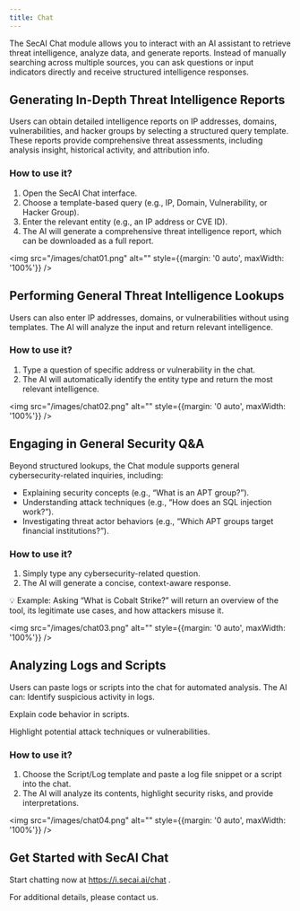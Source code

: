 ```yaml
---
title: Chat
---
```


The SecAI Chat module allows you to interact with an AI assistant to retrieve threat intelligence, analyze data, and generate reports. Instead of manually searching across multiple sources, you can ask questions or input indicators directly and receive structured intelligence responses.

## Generating In-Depth Threat Intelligence Reports

Users can obtain detailed intelligence reports on IP addresses, domains, vulnerabilities, and hacker groups by selecting a structured query template. These reports provide comprehensive threat assessments, including analysis insight, historical activity, and attribution info.

### How to use it?
1. Open the SecAI Chat interface.
2. Choose a template-based query (e.g., IP, Domain, Vulnerability, or Hacker Group).
3. Enter the relevant entity (e.g., an IP address or CVE ID).
4. The AI will generate a comprehensive threat intelligence report, which can be downloaded as a full report.

<img src="/images/chat01.png" alt="" style={{margin: '0 auto', maxWidth: '100%'}} />

## Performing General Threat Intelligence Lookups

Users can also enter IP addresses, domains, or vulnerabilities without using templates. The AI will analyze the input and return relevant intelligence.

### How to use it?

1. Type a question of specific address or vulnerability in the chat.
2. The AI will automatically identify the entity type and return the most relevant intelligence.

<img src="/images/chat02.png" alt="" style={{margin: '0 auto', maxWidth: '100%'}} />

## Engaging in General Security Q&A

Beyond structured lookups, the Chat module supports general cybersecurity-related inquiries, including:

- Explaining security concepts (e.g., “What is an APT group?”).
- Understanding attack techniques (e.g., “How does an SQL injection work?”).
- Investigating threat actor behaviors (e.g., “Which APT groups target financial institutions?”).

### How to use it?

1. Simply type any cybersecurity-related question.
2. The AI will generate a concise, context-aware response.

💡 Example: Asking “What is Cobalt Strike?” will return an overview of the tool, its legitimate use cases, and how attackers misuse it.

<img src="/images/chat03.png" alt="" style={{margin: '0 auto', maxWidth: '100%'}} />

## Analyzing Logs and Scripts

Users can paste logs or scripts into the chat for automated analysis. The AI can:
Identify suspicious activity in logs.

Explain code behavior in scripts.

Highlight potential attack techniques or vulnerabilities.

### How to use it?

1. Choose the Script/Log template and paste a log file snippet or a script into the chat.
2. The AI will analyze its contents, highlight security risks, and provide interpretations.

<img src="/images/chat04.png" alt="" style={{margin: '0 auto', maxWidth: '100%'}} />

## Get Started with SecAI Chat

Start chatting now at https://i.secai.ai/chat .

For additional details, please contact us.
